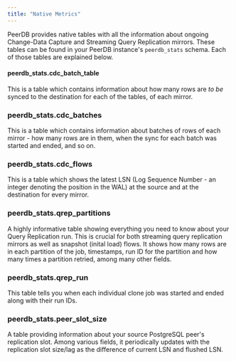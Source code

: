 ```yaml
---
title: "Native Metrics"
---
```


PeerDB provides native tables with all the information about ongoing Change-Data Capture and Streaming Query Replication mirrors.
These tables can be found in your PeerDB instance's `peerdb_stats` schema. Each of those tables are explained below.

#### peerdb_stats.cdc_batch_table
This is a table which contains information about how many rows are *to be* synced to the destination for each of the tables, of each mirror.

### peerdb_stats.cdc_batches
This is a table which contains information about batches of rows of each mirror - how many rows are in them, when the sync for each batch was started and ended, and so on.

### peerdb_stats.cdc_flows
This is a table which shows the latest LSN (Log Sequence Number - an integer denoting the position in the WAL) at the source and at the destination for every mirror.

### peerdb_stats.qrep_partitions
A highly informative table showing everything you need to know about your Query Replication run. This is crucial for both streaming query replication mirrors as well as snapshot (inital load) flows. It shows how many rows are in each partition of the job, timestamps, run ID for the partition and how many times a partition retried, among many other fields.

### peerdb_stats.qrep_run
This table tells you when each individual clone job was started and ended along with their run IDs.

### peerdb_stats.peer_slot_size
A table providing information about your source PostgreSQL peer's replication slot. Among various fields, it periodically updates with the replication slot size/lag as the difference of current LSN and flushed LSN.